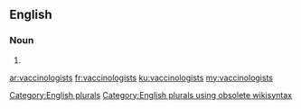 ==English==

===Noun===
{{head|en}}

# {{plural of|vaccinologist}}

[[Category:English plurals]][[Category:English plurals using obsolete wikisyntax]]

[[ar:vaccinologists]]
[[fr:vaccinologists]]
[[ku:vaccinologists]]
[[my:vaccinologists]]
